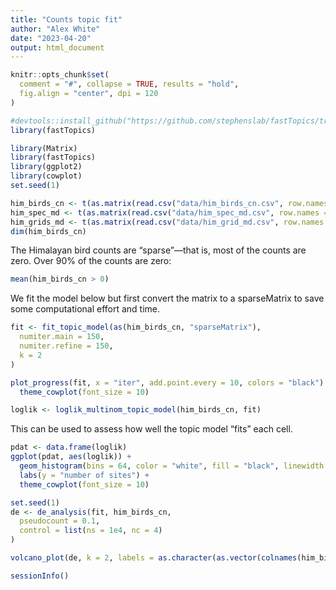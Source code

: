 ```yaml
---
title: "Counts topic fit"
author: "Alex White"
date: "2023-04-20"
output: html_document
---
```


```r
knitr::opts_chunk$set(
  comment = "#", collapse = TRUE, results = "hold",
  fig.align = "center", dpi = 120
)
```

```r
#devtools::install_github("https://github.com/stephenslab/fastTopics/tree/poisson2binom")
library(fastTopics)
```

```r
library(Matrix)
library(fastTopics)
library(ggplot2)
library(cowplot)
set.seed(1)
```


```r
him_birds_cn <- t(as.matrix(read.csv("data/him_birds_cn.csv", row.names = 1)))
him_spec_md <- t(as.matrix(read.csv("data/him_spec_md.csv", row.names = 1)))
him_grids_md <- t(as.matrix(read.csv("data/him_grid_md.csv", row.names = 1)))
dim(him_birds_cn)
```

The Himalayan bird counts are "sparse"---that is, most of the counts are
zero. Over 90% of the counts are zero:

```r
mean(him_birds_cn > 0)
```

We fit the model below but first convert the matrix to a sparseMatrix to save some computational effort and time. 

```r
fit <- fit_topic_model(as(him_birds_cn, "sparseMatrix"),
  numiter.main = 150,
  numiter.refine = 150,
  k = 2
)
```

```r
plot_progress(fit, x = "iter", add.point.every = 10, colors = "black") +
  theme_cowplot(font_size = 10)
```
```r
loglik <- loglik_multinom_topic_model(him_birds_cn, fit)
```
This can be used to assess how well the topic model "fits" each cell.

```r
pdat <- data.frame(loglik)
ggplot(pdat, aes(loglik)) +
  geom_histogram(bins = 64, color = "white", fill = "black", linewidth = 0.25) +
  labs(y = "number of sites") +
  theme_cowplot(font_size = 10)
```
```r
set.seed(1)
de <- de_analysis(fit, him_birds_cn,
  pseudocount = 0.1,
  control = list(ns = 1e4, nc = 4)
)
```


```r
volcano_plot(de, k = 2, labels = as.character(as.vector(colnames(him_birds_cn))))
```
```r
sessionInfo()
```

